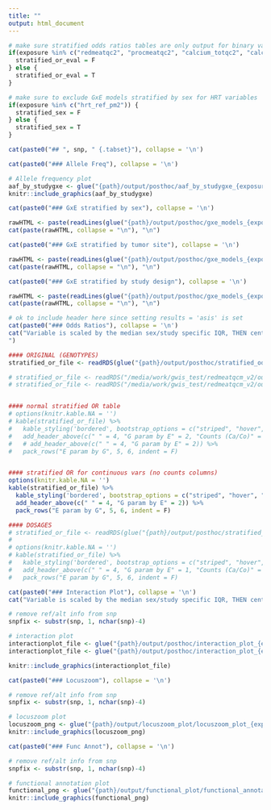 ```yaml
---
title: ""
output: html_document
---
```


``` r
# make sure stratified odds ratios tables are only output for binary variables (exclude Q4)
if(exposure %in% c("redmeatqc2", "procmeatqc2", "calcium_totqc2", "calcium_dietqc2", "folate_dietqc2", "folate_totqc2", "fruitqc2", "vegetableqc2", "fiberqc2", "bmi5")) {
  stratified_or_eval = F
} else {
  stratified_or_eval = T
}

# make sure to exclude GxE models stratified by sex for HRT variables
if(exposure %in% c("hrt_ref_pm2")) {
  stratified_sex = F
} else {
  stratified_sex = T
}
```




``` r
cat(paste0("## ", snp, " {.tabset}"), collapse = '\n')
```

```r
cat(paste0("### Allele Freq"), collapse = '\n')
```
```r
# Allele frequency plot
aaf_by_studygxe <- glue("{path}/output/posthoc/aaf_by_studygxe_{exposure}_{hrc_version}_{snp}_dose.png")
knitr::include_graphics(aaf_by_studygxe)
```

```r
cat(paste0("### GxE stratified by sex"), collapse = '\n')

rawHTML <- paste(readLines(glue("{path}/output/posthoc/gxe_models_{exposure}_scaled_{hrc_version}_{snp}_dose_{glue_collapse(sort(covariates), sep = '_')}_stratified_by_sex.html")))
cat(paste(rawHTML, collapse = "\n"), "\n")
```

```r
cat(paste0("### GxE stratified by tumor site"), collapse = '\n')

rawHTML <- paste(readLines(glue("{path}/output/posthoc/gxe_models_{exposure}_scaled_{hrc_version}_{snp}_dose_{glue_collapse(sort(covariates), sep = '_')}_stratified_by_cancer_site_sum2.html")))
cat(paste(rawHTML, collapse = "\n"), "\n")
```

```r
cat(paste0("### GxE stratified by study design"), collapse = '\n')

rawHTML <- paste(readLines(glue("{path}/output/posthoc/gxe_models_{exposure}_scaled_{hrc_version}_{snp}_dose_{glue_collapse(sort(covariates), sep = '_')}_stratified_by_study_design.html")))
cat(paste(rawHTML, collapse = "\n"), "\n")
```




<!-- NO INCLUDE UNLESS REQUESTED -->
<!-- NO INCLUDE UNLESS REQUESTED -->
<!-- NO INCLUDE UNLESS REQUESTED -->

<!-- ```{r, results = 'asis',  eval = stratified_sex} -->
<!-- cat(paste0("### GxE by covariate sets"), collapse = '\n') -->

<!-- rawHTML <- paste(readLines(glue("{path}/output/posthoc/gxe_models_{exposure}_{hrc_version}_{snp}_dose_covariate_sets.html"))) -->
<!-- cat(paste(rawHTML, collapse = "\n"), "\n") -->
<!-- ``` -->


```r
# ok to include header here since setting results = 'asis' is set
cat(paste0("### Odds Ratios"), collapse = '\n')
cat("Variable is scaled by the median sex/study specific IQR, THEN centered around median / IQR (e.g. ref = median, comparison group = median + 1IQR)
")

#### ORIGINAL (GENOTYPES)
stratified_or_file <- readRDS(glue("{path}/output/posthoc/stratified_oddsratio_{exposure}_scaled_{hrc_version}_{snp}_{glue_collapse(sort(covariates), sep = '_')}.rds"))

# stratified_or_file <- readRDS("/media/work/gwis_test/redmeatqcm_v2/output/posthoc/stratified_oddsratio_redmeatqcm_v2_v3.0_chr18_46453754_C_T_age_ref_imp_energytot_imp_pc1_pc2_pc3_sex_study_gxe.rds")
# stratified_or_file <- readRDS("/media/work/gwis_test/redmeatqcm_v2/output/posthoc/stratified_oddsratio_redmeatqcm_v2_v3.0_chr8_122247679_C_G_age_ref_imp_energytot_imp_pc1_pc2_pc3_sex_study_gxe.rds")


#### normal stratified OR table
# options(knitr.kable.NA = '')
# kable(stratified_or_file) %>%
#   kable_styling('bordered', bootstrap_options = c("striped", "hover", "condensed"), full_width = F, position = 'left') %>%
#   add_header_above(c(" " = 4, "G param by E" = 2, "Counts (Ca/Co)" = 3)) %>%
#   # add_header_above(c(" " = 4, "G param by E" = 2)) %>%
#   pack_rows("E param by G", 5, 6, indent = F)


#### stratified OR for continuous vars (no counts columns)
options(knitr.kable.NA = '')
kable(stratified_or_file) %>%
  kable_styling('bordered', bootstrap_options = c("striped", "hover", "condensed"), full_width = F, position = 'left') %>%
  add_header_above(c(" " = 4, "G param by E" = 2)) %>%
  pack_rows("E param by G", 5, 6, indent = F)

#### DOSAGES
# stratified_or_file <- readRDS(glue("{path}/output/posthoc/stratified_oddsratio_{exposure}_{hrc_version}_{snp}_{glue_collapse(sort(covariates), sep = '_')}_dosage.rds"))
#
# options(knitr.kable.NA = '')
# kable(stratified_or_file) %>%
#   kable_styling('bordered', bootstrap_options = c("striped", "hover", "condensed"), full_width = F, position = 'left') %>%
#   add_header_above(c(" " = 4, "G param by E" = 1, "Counts (Ca/Co)" = 3)) %>%
#   pack_rows("E param by G", 5, 6, indent = F)

```



<!-- ```{r, echo = F, results = 'asis'} -->
<!-- cat(paste0("### RERI"), collapse = '\n') -->
<!-- ``` -->
<!-- ```{r} -->
<!-- # just read in the file and run flextable -->
<!-- readRDS(glue("{path}/output/posthoc/reri_{exposure}_{hrc_version}_{snp}_dose_{glue_collapse(covariates, sep = '_')}.rds")) -->
<!-- ``` -->

```r
cat(paste0("### Interaction Plot"), collapse = '\n')
cat("Variable is scaled by the median sex/study specific IQR, THEN centered around median / IQR (e.g. ref = median, comparison group = median + 1IQR)")
```
```r
# remove ref/alt info from snp
snpfix <- substr(snp, 1, nchar(snp)-4)

# interaction plot
interactionplot_file <- glue("{path}/output/posthoc/interaction_plot_{exposure}_{hrc_version}_{snp}_dose_{glue_collapse(sort(covariates), sep = '_')}.png")
interactionplot_file <- glue("{path}/output/posthoc/interaction_plot_{exposure}_scaled_{hrc_version}_{snp}_dose_{glue_collapse(sort(covariates), sep = '_')}.png")

knitr::include_graphics(interactionplot_file)

```



```r
cat(paste0("### Locuszoom"), collapse = '\n')
```
```r
# remove ref/alt info from snp
snpfix <- substr(snp, 1, nchar(snp)-4)

# locuszoom plot
locuszoom_png <- glue("{path}/output/locuszoom_plot/locuszoom_plot_{exposure}_{hrc_version}_{method}_{snpfix}.png")
knitr::include_graphics(locuszoom_png)
```



```r
cat(paste0("### Func Annot"), collapse = '\n')
```
```r
# remove ref/alt info from snp
snpfix <- substr(snp, 1, nchar(snp)-4)

# functional annotation plot
functional_png <- glue("{path}/output/functional_plot/functional_annotation_{snpfix}.png")
knitr::include_graphics(functional_png)
```







